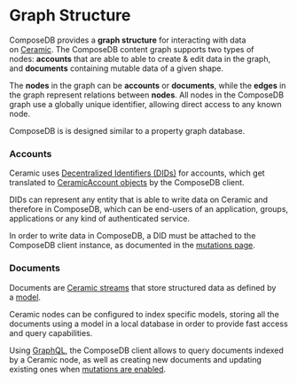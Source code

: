 
# Graph Structure
ComposeDB provides a **graph structure** for interacting with data on [Ceramic](https://ceramic.network/). The ComposeDB content graph supports two types of nodes: **accounts** that are able to able to create & edit data in the graph, and **documents** containing mutable data of a given shape.

The **nodes** in the graph can be **accounts** or **documents**, while the **edges** in the graph represent relations between **nodes**. All nodes in the ComposeDB graph use a globally unique identifier, allowing direct access to any known node.

ComposeDB is is designed similar to a property graph database.

### Accounts[](https://composedb.js.org/docs/0.3.x/guides/concepts-overview#accounts)

Ceramic uses [Decentralized Identifiers (DIDs)](https://w3c.github.io/did-core/) for accounts, which get translated to [CeramicAccount objects](https://composedb.js.org/docs/0.3.x/guides/interacting/queries#ceramicaccount-object) by the ComposeDB client.

DIDs can represent any entity that is able to write data on Ceramic and therefore in ComposeDB, which can be end-users of an application, groups, applications or any kind of authenticated service.

In order to write data in ComposeDB, a DID must be attached to the ComposeDB client instance, as documented in the [mutations page](https://composedb.js.org/docs/0.3.x/guides/interacting/mutations).

### Documents[](https://composedb.js.org/docs/0.3.x/guides/concepts-overview#documents)

Documents are [Ceramic streams](https://developers.ceramic.network/learn/advanced/overview/#streams) that store structured data as defined by a [model](https://composedb.js.org/docs/0.3.x/guides/concepts-overview#models).

Ceramic nodes can be configured to index specific models, storing all the documents using a model in a local database in order to provide fast access and query capabilities.

Using [GraphQL](https://graphql.org/), the ComposeDB client allows to query documents indexed by a Ceramic node, as well as creating new documents and updating existing ones when [mutations are enabled](https://composedb.js.org/docs/0.3.x/guides/interacting/mutations).